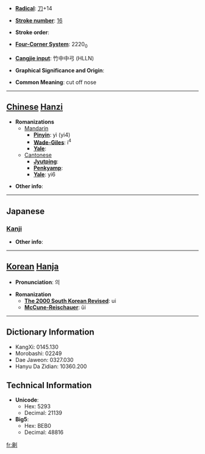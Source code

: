 * '''[[Wiktionary:Chinese radical index| Radical]]''': [[Wiktionary:Chinese radical index 刀|刀]]+14

* '''[[Wiktionary:Chinese total strokes index|Stroke number]]''': [[Wiktionary:Chinese total strokes index 16|16]]

* '''Stroke order''': 

* '''[[Wiktionary:Chinese four corner index|Four-Corner System]]''': 2220<sub>0</sub>

* '''[[Wiktionary:Chinese Cangjie index|Cangjie input]]''': 竹中中弓 (HLLN)

* '''Graphical Significance and Origin''': 

* '''Common Meaning''': cut off nose

----

== [[Chinese]] [[Hanzi]] ==

* '''Romanizations'''
** [[Mandarin]]
*** '''[[Pinyin]]''': yì (yi4)
*** '''[[Wade-Giles]]''': i<sup>4</sup>
*** '''[[Yale]]''': 
**[[Cantonese]]
***'''[[Jyutping]]''':
***'''[[Penkyamp]]''': 
***'''[[Yale]]''': yi6

* '''Other info''': 

----

==Japanese==
===[[Kanji]]===
{{kanji|on readings=[[ぎ]] (gi), [[げい]] (gei)|kun readings=[[はなきる]] (hanakiru), [[はなきり]] (hanakiri), [[さく]] (saku)}}

* '''Other info''':  

----

== [[Korean]] [[Hanja]] ==

* '''Pronunciation''': 의

* '''Romanization'''
** '''[[The 2000 South Korean Revised Romanization|The 2000 South Korean Revised]]''': ui
** '''[[McCune-Reischauer]]''': ŭi

----

== Dictionary Information ==

* KangXi: 0145.130
* Morobashi: 02249
* Dae Jaweon: 0327.030
* Hanyu Da Zidian: 10360.200

== Technical Information ==

* '''Unicode''':
** Hex: 5293
** Decimal: 21139
* '''Big5''':
** Hex: BEB0
** Decimal: 48816

[[fr:劓]]